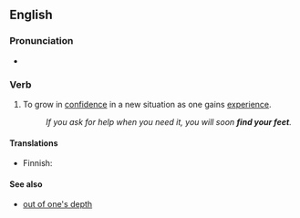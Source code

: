 ==English==

===Pronunciation===
* {{audio|en|en-au-find one's feet.ogg|Audio (AU)}}

===Verb===
{{head|en|verb}}

# {{lb|en|idiomatic}} To grow in [[confidence]] in a new situation as one gains [[experience]].
#: ''If you ask for help when you need it, you will soon '''find your feet'''.''

====Translations====
{{trans-top|grow in confidence}}
* Finnish: {{t-needed|fi}}
{{trans-mid}}
{{trans-bottom}}

====See also====
* [[out of one's depth]]